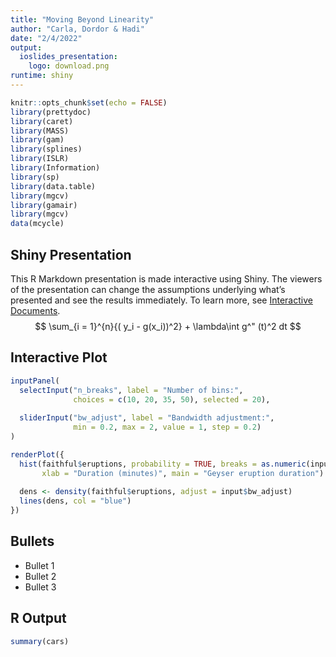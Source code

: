 ```yaml
---
title: "Moving Beyond Linearity"
author: "Carla, Dordor & Hadi"
date: "2/4/2022"
output:
  ioslides_presentation:
    logo: download.png
runtime: shiny
---
```


```r
knitr::opts_chunk$set(echo = FALSE)
library(prettydoc)
library(caret)
library(MASS)
library(gam)
library(splines)
library(ISLR)
library(Information)
library(sp)
library(data.table)
library(mgcv)
library(gamair)
library(mgcv)
data(mcycle)


```

## Shiny Presentation

This R Markdown presentation is made interactive using Shiny. The viewers of the presentation can change the assumptions underlying what's presented and see the results immediately. To learn more, see [Interactive Documents](http://rmarkdown.rstudio.com/authoring_shiny.html).
$$
\sum_{i = 1}^{n}{( y_i - g(x_i))^2} + \lambda\int g^" (t)^2 dt
$$

## Interactive Plot

```r
inputPanel(
  selectInput("n_breaks", label = "Number of bins:",
              choices = c(10, 20, 35, 50), selected = 20),
  
  sliderInput("bw_adjust", label = "Bandwidth adjustment:",
              min = 0.2, max = 2, value = 1, step = 0.2)
)

renderPlot({
  hist(faithful$eruptions, probability = TRUE, breaks = as.numeric(input$n_breaks),
       xlab = "Duration (minutes)", main = "Geyser eruption duration")
  
  dens <- density(faithful$eruptions, adjust = input$bw_adjust)
  lines(dens, col = "blue")
})
```

## Bullets

-   Bullet 1
-   Bullet 2
-   Bullet 3

## R Output

```r
summary(cars)
```

